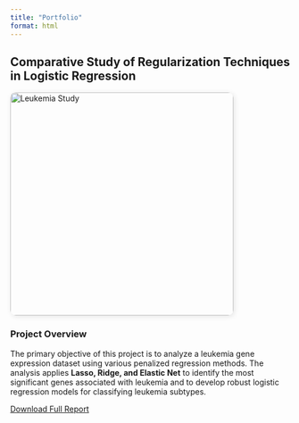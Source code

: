 ```yaml
---
title: "Portfolio"
format: html
---
```



 
<div class="project-card">
  <h2>Comparative Study of Regularization Techniques in Logistic Regression</h2>
  <img src="leukemia2.jpg" alt="Leukemia Study" width="400px" style="border-radius: 10px; box-shadow: 2px 2px 10px rgba(0,0,0,0.1);">
  
  <p>
### **Project Overview**  
The primary objective of this project is to analyze a leukemia gene expression dataset using various penalized regression methods. The analysis applies **Lasso, Ridge, and Elastic Net** to identify the most significant genes associated with leukemia and to develop robust logistic regression models for classifying leukemia subtypes.
  </p>

<a href="Leukemia Study.pdf" class="btn"> Download Full Report</a>
</div>



